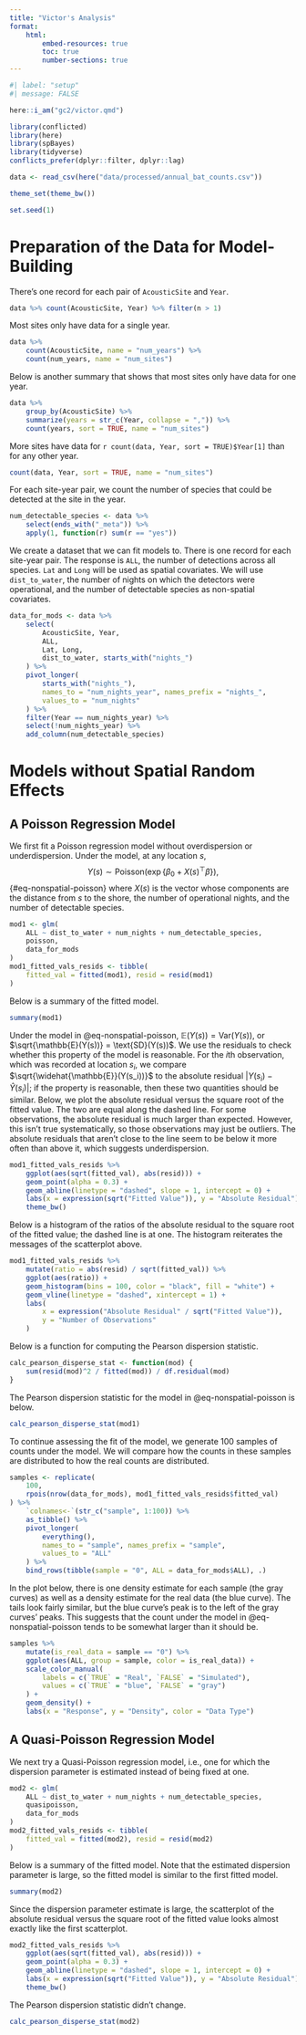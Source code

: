 ```yaml
---
title: "Victor's Analysis"
format:
    html:
        embed-resources: true
        toc: true
        number-sections: true
---
```


```r
#| label: "setup"
#| message: FALSE

here::i_am("gc2/victor.qmd")

library(conflicted)
library(here)
library(spBayes)
library(tidyverse)
conflicts_prefer(dplyr::filter, dplyr::lag)

data <- read_csv(here("data/processed/annual_bat_counts.csv"))

theme_set(theme_bw())

set.seed(1)
```

# Preparation of the Data for Model-Building

There's one record for each pair of `AcousticSite` and `Year`.
```r
data %>% count(AcousticSite, Year) %>% filter(n > 1)
```

Most sites only have data for a single year.
```r
data %>%
    count(AcousticSite, name = "num_years") %>%
    count(num_years, name = "num_sites")
```

Below is another summary that shows that most sites only have data for one year.
```r
data %>%
    group_by(AcousticSite) %>%
    summarize(years = str_c(Year, collapse = ",")) %>%
    count(years, sort = TRUE, name = "num_sites")
```

More sites have data for `r count(data, Year, sort = TRUE)$Year[1]` than for any other year.
```r
count(data, Year, sort = TRUE, name = "num_sites")
```

For each site-year pair, we count the number of species that could be detected at the site in the year.
```r
num_detectable_species <- data %>%
    select(ends_with("_meta")) %>%
    apply(1, function(r) sum(r == "yes"))
```

We create a dataset that we can fit models to. There is one record for each site-year pair. The response is `ALL`, the number of detections across all species. `Lat` and `Long` will be used as spatial covariates. We will use `dist_to_water`, the number of nights on which the detectors were operational, and the number of detectable species as non-spatial covariates.
```r
data_for_mods <- data %>%
    select(
        AcousticSite, Year,
        ALL,
        Lat, Long,
        dist_to_water, starts_with("nights_")
    ) %>%
    pivot_longer(
        starts_with("nights_"),
        names_to = "num_nights_year", names_prefix = "nights_",
        values_to = "num_nights"
    ) %>%
    filter(Year == num_nights_year) %>%
    select(!num_nights_year) %>%
    add_column(num_detectable_species)
```

# Models without Spatial Random Effects

## A Poisson Regression Model

We first fit a Poisson regression model without overdispersion or underdispersion. Under the model, at any location $s$,
$$
Y(s) \sim \text{Poisson}(\exp\{\beta_0 + X(s)^{\top}\beta\}),
$$ {#eq-nonspatial-poisson}
where $X(s)$ is the vector whose components are the distance from $s$ to the shore, the number of operational nights, and the number of detectable species.
```r
mod1 <- glm(
    ALL ~ dist_to_water + num_nights + num_detectable_species,
    poisson,
    data_for_mods
)
mod1_fitted_vals_resids <- tibble(
    fitted_val = fitted(mod1), resid = resid(mod1)
)
```

Below is a summary of the fitted model.
```r
summary(mod1)
```

Under the model in @eq-nonspatial-poisson, $\mathbb{E}(Y(s)) = \text{Var}(Y(s))$, or $\sqrt{\mathbb{E}(Y(s))} = \text{SD}(Y(s))$. We use the residuals to check whether this property of the model is reasonable. For the $i$th observation, which was recorded at location $s_i$, we compare $\sqrt{\widehat{\mathbb{E}}(Y(s_i))}$ to the absolute residual $|Y(s_i) - \widehat{Y}(s_i)|$; if the property is reasonable, then these two quantities should be similar. Below, we plot the absolute residual versus the square root of the fitted value. The two are equal along the dashed line. For some observations, the absolute residual is much larger than expected. However, this isn't true systematically, so those observations may just be outliers. The absolute residuals that aren't close to the line seem to be below it more often than above it, which suggests underdispersion.
```r
mod1_fitted_vals_resids %>%
    ggplot(aes(sqrt(fitted_val), abs(resid))) +
    geom_point(alpha = 0.3) +
    geom_abline(linetype = "dashed", slope = 1, intercept = 0) +
    labs(x = expression(sqrt("Fitted Value")), y = "Absolute Residual") +
    theme_bw()
```

Below is a histogram of the ratios of the absolute residual to the square root of the fitted value; the dashed line is at one. The histogram reiterates the messages of the scatterplot above.
```r
mod1_fitted_vals_resids %>%
    mutate(ratio = abs(resid) / sqrt(fitted_val)) %>%
    ggplot(aes(ratio)) +
    geom_histogram(bins = 100, color = "black", fill = "white") +
    geom_vline(linetype = "dashed", xintercept = 1) +
    labs(
        x = expression("Absolute Residual" / sqrt("Fitted Value")),
        y = "Number of Observations"
    )
```

Below is a function for computing the Pearson dispersion statistic.
```r
calc_pearson_disperse_stat <- function(mod) {
    sum(resid(mod)^2 / fitted(mod)) / df.residual(mod)
}
```

The Pearson dispersion statistic for the model in @eq-nonspatial-poisson is below.
```r
calc_pearson_disperse_stat(mod1)
```

To continue assessing the fit of the model, we generate 100 samples of counts under the model. We will compare how the counts in these samples are distributed to how the real counts are distributed.
```r
samples <- replicate(
    100,
    rpois(nrow(data_for_mods), mod1_fitted_vals_resids$fitted_val)
) %>%
    `colnames<-`(str_c("sample", 1:100)) %>%
    as_tibble() %>%
    pivot_longer(
        everything(),
        names_to = "sample", names_prefix = "sample",
        values_to = "ALL"
    ) %>%
    bind_rows(tibble(sample = "0", ALL = data_for_mods$ALL), .)
```

In the plot below, there is one density estimate for each sample (the gray curves) as well as a density estimate for the real data (the blue curve). The tails look fairly similar, but the blue curve's peak is to the left of the gray curves' peaks. This suggests that the count under the model in @eq-nonspatial-poisson tends to be somewhat larger than it should be.
```r
samples %>%
    mutate(is_real_data = sample == "0") %>%
    ggplot(aes(ALL, group = sample, color = is_real_data)) +
    scale_color_manual(
        labels = c(`TRUE` = "Real", `FALSE` = "Simulated"),
        values = c(`TRUE` = "blue", `FALSE` = "gray")
    ) +
    geom_density() +
    labs(x = "Response", y = "Density", color = "Data Type")
```

## A Quasi-Poisson Regression Model

We next try a Quasi-Poisson regression model, i.e., one for which the dispersion parameter is estimated instead of being fixed at one.
```r
mod2 <- glm(
    ALL ~ dist_to_water + num_nights + num_detectable_species,
    quasipoisson,
    data_for_mods
)
mod2_fitted_vals_resids <- tibble(
    fitted_val = fitted(mod2), resid = resid(mod2)
)
```

Below is a summary of the fitted model. Note that the estimated dispersion parameter is large, so the fitted model is similar to the first fitted model.
```r
summary(mod2)
```

Since the dispersion parameter estimate is large, the scatterplot of the absolute residual versus the square root of the fitted value looks almost exactly like the first scatterplot.
```r
mod2_fitted_vals_resids %>%
    ggplot(aes(sqrt(fitted_val), abs(resid))) +
    geom_point(alpha = 0.3) +
    geom_abline(linetype = "dashed", slope = 1, intercept = 0) +
    labs(x = expression(sqrt("Fitted Value")), y = "Absolute Residual") +
    theme_bw()
```

The Pearson dispersion statistic didn't change.
```r
calc_pearson_disperse_stat(mod2)
```

